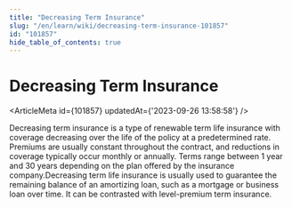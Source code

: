 ```yaml
---
title: "Decreasing Term Insurance"
slug: "/en/learn/wiki/decreasing-term-insurance-101857"
id: "101857"
hide_table_of_contents: true
---
```



# Decreasing Term Insurance

<ArticleMeta id={101857} updatedAt={'2023-09-26 13:58:58'} />
<div className='border-solid border-b border-t-0 my-4 border-[var(--ifm-color-gray-300)]' />

Decreasing term insurance is a type of renewable term life insurance with coverage decreasing over the life of the policy at a predetermined rate. Premiums are usually constant throughout the contract, and reductions in coverage typically occur monthly or annually. Terms range between 1 year and 30 years depending on the plan offered by the insurance company.Decreasing term life insurance is usually used to guarantee the remaining balance of an amortizing loan, such as a mortgage or business loan over time. It can be contrasted with level-premium term insurance.
